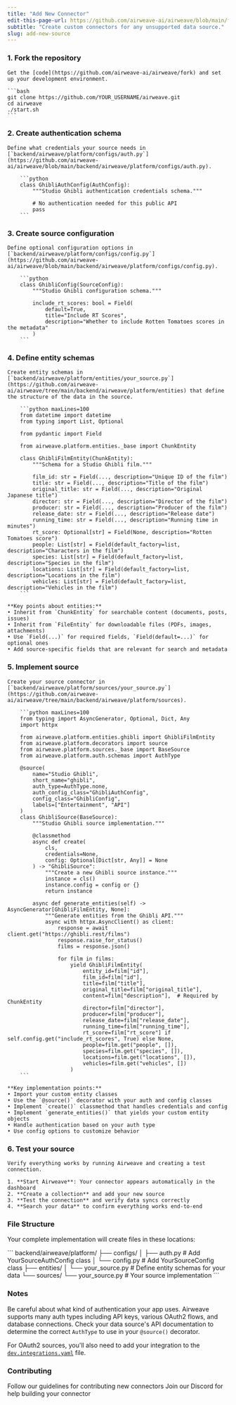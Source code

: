 ```yaml
---
title: "Add New Connector"
edit-this-page-url: https://github.com/airweave-ai/airweave/blob/main/fern/docs/pages/add-new-source.mdx
subtitle: "Create custom connectors for any unsupported data source."
slug: add-new-source
---
```


### 1. Fork the repository
    Get the [code](https://github.com/airweave-ai/airweave/fork) and set up your development environment.

    ```bash
    git clone https://github.com/YOUR_USERNAME/airweave.git
    cd airweave
    ./start.sh
    ```

### 2. Create authentication schema

    Define what credentials your source needs in [`backend/airweave/platform/configs/auth.py`](https://github.com/airweave-ai/airweave/blob/main/backend/airweave/platform/configs/auth.py).

        ```python
        class GhibliAuthConfig(AuthConfig):
            """Studio Ghibli authentication credentials schema."""

            # No authentication needed for this public API
            pass
        ```

### 3. Create source configuration
    Define optional configuration options in [`backend/airweave/platform/configs/config.py`](https://github.com/airweave-ai/airweave/blob/main/backend/airweave/platform/configs/config.py).

        ```python
        class GhibliConfig(SourceConfig):
            """Studio Ghibli configuration schema."""

            include_rt_scores: bool = Field(
                default=True,
                title="Include RT Scores",
                description="Whether to include Rotten Tomatoes scores in the metadata"
            )
        ```

### 4. Define entity schemas

    Create entity schemas in [`backend/airweave/platform/entities/your_source.py`](https://github.com/airweave-ai/airweave/tree/main/backend/airweave/platform/entities) that define the structure of the data in the source.

        ```python maxLines=100
        from datetime import datetime
        from typing import List, Optional

        from pydantic import Field

        from airweave.platform.entities._base import ChunkEntity

        class GhibliFilmEntity(ChunkEntity):
            """Schema for a Studio Ghibli film."""

            film_id: str = Field(..., description="Unique ID of the film")
            title: str = Field(..., description="Title of the film")
            original_title: str = Field(..., description="Original Japanese title")
            director: str = Field(..., description="Director of the film")
            producer: str = Field(..., description="Producer of the film")
            release_date: str = Field(..., description="Release date")
            running_time: str = Field(..., description="Running time in minutes")
            rt_score: Optional[str] = Field(None, description="Rotten Tomatoes score")
            people: List[str] = Field(default_factory=list, description="Characters in the film")
            species: List[str] = Field(default_factory=list, description="Species in the film")
            locations: List[str] = Field(default_factory=list, description="Locations in the film")
            vehicles: List[str] = Field(default_factory=list, description="Vehicles in the film")
        ```

    **Key points about entities:**
    • Inherit from `ChunkEntity` for searchable content (documents, posts, issues)
    • Inherit from `FileEntity` for downloadable files (PDFs, images, attachments)
    • Use `Field(...)` for required fields, `Field(default=...)` for optional ones
    • Add source-specific fields that are relevant for search and metadata

### 5. Implement source

    Create your source connector in [`backend/airweave/platform/sources/your_source.py`](https://github.com/airweave-ai/airweave/tree/main/backend/airweave/platform/sources).

        ```python maxLines=100
        from typing import AsyncGenerator, Optional, Dict, Any
        import httpx

        from airweave.platform.entities.ghibli import GhibliFilmEntity
        from airweave.platform.decorators import source
        from airweave.platform.sources._base import BaseSource
        from airweave.platform.auth.schemas import AuthType

        @source(
            name="Studio Ghibli",
            short_name="ghibli",
            auth_type=AuthType.none,
            auth_config_class="GhibliAuthConfig",
            config_class="GhibliConfig",
            labels=["Entertainment", "API"]
        )
        class GhibliSource(BaseSource):
            """Studio Ghibli source implementation."""

            @classmethod
            async def create(
                cls,
                credentials=None,
                config: Optional[Dict[str, Any]] = None
            ) -> "GhibliSource":
                """Create a new Ghibli source instance."""
                instance = cls()
                instance.config = config or {}
                return instance

            async def generate_entities(self) -> AsyncGenerator[GhibliFilmEntity, None]:
                """Generate entities from the Ghibli API."""
                async with httpx.AsyncClient() as client:
                    response = await client.get("https://ghibli.rest/films")
                    response.raise_for_status()
                    films = response.json()

                    for film in films:
                        yield GhibliFilmEntity(
                            entity_id=film["id"],
                            film_id=film["id"],
                            title=film["title"],
                            original_title=film["original_title"],
                            content=film["description"],  # Required by ChunkEntity
                            director=film["director"],
                            producer=film["producer"],
                            release_date=film["release_date"],
                            running_time=film["running_time"],
                            rt_score=film["rt_score"] if self.config.get("include_rt_scores", True) else None,
                            people=film.get("people", []),
                            species=film.get("species", []),
                            locations=film.get("locations", []),
                            vehicles=film.get("vehicles", [])
                        )
        ```

    **Key implementation points:**
    • Import your custom entity classes
    • Use the `@source()` decorator with your auth and config classes
    • Implement `create()` classmethod that handles credentials and config
    • Implement `generate_entities()` that yields your custom entity objects
    • Handle authentication based on your auth type
    • Use config options to customize behavior

### 6. Test your source

    Verify everything works by running Airweave and creating a test connection.

    1. **Start Airweave**: Your connector appears automatically in the dashboard
    2. **Create a collection** and add your new source
    3. **Test the connection** and verify data syncs correctly
    4. **Search your data** to confirm everything works end-to-end

### File Structure

Your complete implementation will create files in these locations:

<CodeBlock title="File structure">
```
backend/airweave/platform/
├── configs/
│   ├── auth.py              # Add YourSourceAuthConfig class
│   └── config.py            # Add YourSourceConfig class
├── entities/
│   └── your_source.py       # Define entity schemas for your data
└── sources/
    └── your_source.py       # Your source implementation
```
</CodeBlock>

### Notes

Be careful about what kind of authentication your app uses. Airweave supports many auth types including API keys, various OAuth2 flows, and database connections. Check your data source's API documentation to determine the correct `AuthType` to use in your `@source()` decorator.

For OAuth2 sources, you'll also need to add your integration to the [`dev.integrations.yaml`](https://github.com/airweave-ai/airweave/blob/main/backend/airweave/platform/auth/yaml/dev.integrations.yaml) file.

### Contributing

<CardGroup cols={2}>
  <Card
    title="Contribution Guidelines"
    icon="fa-solid fa-code-pull-request"
    href="https://github.com/airweave-ai/airweave/blob/main/CONTRIBUTING.md"
  >
    Follow our guidelines for contributing new connectors
  </Card>
  <Card
    title="Get Help"
    icon="fa-brands fa-discord"
    href="https://discord.gg/484HY9Ehxt"
  >
    Join our Discord for help building your connector
  </Card>
</CardGroup>
